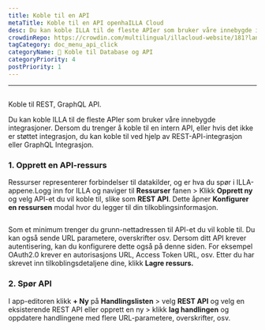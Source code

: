 ```yaml
---
title: Koble til en API
metaTitle: Koble til en API openhaILLA Cloud
desc: Du kan koble ILLA til de fleste APIer som bruker våre innebygde integrasjoner. ILLA kan koble til hvilken som helst REST, GraphQL API
crowdinRepo: https://crowdin.com/multilingual/illacloud-website/181?languages=no&filter=basic&value=0
tagCategory: doc_menu_api_click
categoryName: 📲 Koble til Database og API
categoryPriority: 4
postPriority: 1
---
```


* * *

## <h2 hidden>Koble til API</h2>

Koble til REST, GraphQL API.

Du kan koble ILLA til de fleste APIer som bruker våre innebygde integrasjoner. Dersom du trenger å koble til en intern API, eller hvis det ikke er støttet integrasjon, du kan koble til ved hjelp av REST-API-integrasjon eller GraphQL Integrasjon.

### 1.  Opprett en API-ressurs

Ressurser representerer forbindelser til datakilder, og er hva du spør i ILLA-appene.Logg inn for ILLA og naviger til **Ressurser** fanen > Klikk **Opprett ny** og velg API-et du vil koble til, slike som **REST API**. Dette åpner **Konfigurer en ressursen** modal hvor du legger til din tilkoblingsinformasjon.

<img
  src='https://cdn.illacloud.com/official-website/img/docs/connect/connect-api/config.png'
  alt=""
/>

Som et minimum trenger du grunn-nettadressen til API-et du vil koble til. Du kan også sende URL parametere, overskrifter osv. Dersom ditt API krever autentisering, kan du konfigurere dette også på denne siden. For eksempel OAuth2.0 krever en autorisasjons URL, Access Token URL, osv. Etter du har skrevet inn tilkoblingsdetaljene dine, klikk **Lagre ressurs.**

### 2.  Spør API

I app-editoren klikk **+ Ny** på **Handlingslisten** > velg **REST API** og velg en eksisterende REST API eller opprett en ny > klikk **lag handlingen** og oppdatere handlingene med flere URL-parametere, overskrifter, osv.

<img
  src='https://cdn.illacloud.com/official-website/img/docs/connect/connect-api/action.png'
  alt=""
/>
